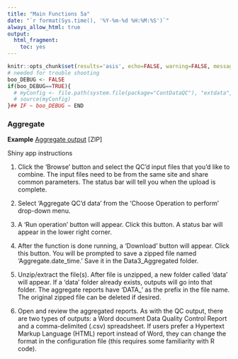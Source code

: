 ```yaml
---
title: "Main Functions 5a"
date: "`r format(Sys.time(), '%Y-%m-%d %H:%M:%S')`"
always_allow_html: true
output:
  html_fragment:
    toc: yes
---
```


```r
knitr::opts_chunk$set(results='asis', echo=FALSE, warning=FALSE, message = FALSE)
# needed for trouble shooting
boo_DEBUG <- FALSE
if(boo_DEBUG==TRUE){
  # myConfig <- file.path(system.file(package="ContDataQC"), "extdata", "config.ORIG.R")
  # source(myConfig)
}## IF ~ boo_DEBUG ~ END
```

### Aggregate

**Example** [Aggregate output](Example_Aggregate.zip) [ZIP]

Shiny app instructions

1.	Click the ‘Browse’ button and select the QC’d input files that you’d like to combine. The input files need to be from the same site and share common parameters. The status bar will tell you when the upload is complete.

2.	Select ‘Aggregate QC’d data’ from the ‘Choose Operation to perform’ drop-down menu.

3.	A ‘Run operation’ button will appear. Click this button. A status bar will appear in the lower right corner.

4.	After the function is done running, a ‘Download’ button will appear. Click this button. You will be prompted to save a zipped file named ‘Aggregate.date_time.’ Save it in the Data3_Aggregated folder.

5.	 Unzip/extract the file(s). After file is unzipped, a new folder called ‘data’ will appear. If a ‘data’ folder already exists, outputs will go into that folder. The aggregate reports have ‘DATA_’ as the prefix in the file name. The original zipped file can be deleted if desired.

6.	Open and review the aggregated reports. As with the QC output, there are two types of outputs: a Word document Data Quality Control Report and a comma-delimited (.csv) spreadsheet. If users prefer a Hypertext Markup Language (HTML) report instead of Word, they can change the format in the configuration file (this requires some familiarity with R code).
